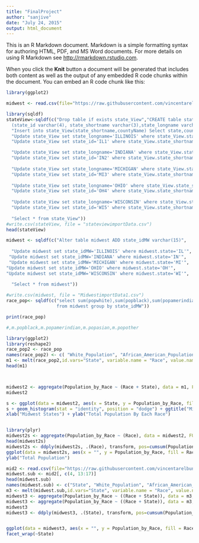 ```yaml
---
title: "FinalProject"
author: "sanjive"
date: "July 24, 2015"
output: html_document
---
```


This is an R Markdown document. Markdown is a simple formatting syntax for authoring HTML, PDF, and MS Word documents. For more details on using R Markdown see <http://rmarkdown.rstudio.com>.

When you click the **Knit** button a document will be generated that includes both content as well as the output of any embedded R code chunks within the document. You can embed an R code chunk like this:

```r
library(ggplot2)

midwest <- read.csv(file="https://raw.githubusercontent.com/vincentarelbundock/Rdatasets/master/csv/ggplot2/midwest.csv", header=TRUE, sep=",") 

library(sqldf)
stateView<-sqldf(c("Drop table if exists state_View","CREATE table state_View
  (state_id varchar(4), state_shortname varchar(3),state_longname varchar(15), countyName varchar(10));",
  "Insert into state_View(state_shortname,countyName) Select state,county from midwest", 
  "Update state_View set state_longname='ILLINOIS' where state_View.state_shortname='IL'",
  "Update state_View set state_id='IL1' where state_View.state_shortname='IL'",

  "Update state_View set state_longname='INDIANA' where state_View.state_shortname='IN'",
  "Update state_View set state_id='IN2' where state_View.state_shortname='IN'",
  
  "Update state_View set state_longname='MICHIGAN' where state_View.state_shortname='MI'",
  "Update state_View set state_id='MI3' where state_View.state_shortname='MI'",
  
  "Update state_View set state_longname='OHIO' where state_View.state_shortname='OH'",
  "Update state_View set state_id='OH4' where state_View.state_shortname='OH'",
  
  "Update state_View set state_longname='WISCONSIN' where state_View.state_shortname='WI'",
  "Update state_View set state_id='WI5' where state_View.state_shortname='WI'",
  
  "Select * from state_View"))
#write.csv(stateView, file = "stateviewimportData.csv")
head(stateView)

midwest <- sqldf(c("Alter table midwest ADD state_idMW varchar(15)",
 
  "Update midwest set state_idMW='ILLINOIS' where midwest.state='IL'",
 "Update midwest set state_idMW='INDIANA' where midwest.state='IN'",
 "Update midwest set state_idMW='MICHIGAN' where midwest.state='MI'",
"Update midwest set state_idMW='OHIO' where midwest.state='OH'",
"Update midwest set state_idMW='WISCONSIN' where midwest.state='WI'",
  
  "Select * from midwest"))

#write.csv(midwest, file = "MidwestimportData1.csv")
race_pop<- sqldf(c("select sum(popwhite),sum(popblack),sum(popamerindian), sum(popasian), sum(popother),state_idMW
                   from midwest group by state_idMW"))

print(race_pop)

#,m.popblack,m.popamerindian,m.popasian,m.popother

library(ggplot2)
library(reshape2)
race_pop2 <- race_pop
names(race_pop2) <- c( "White_Population", "African_American_Population", "Native_American_Population", "Asian_American_Population", "Population_Other_Races", "State")
m1 <- melt(race_pop2,id.vars="State", variable.name = "Race", value.name = "Population_by_Race" )
head(m1)



midwest2 <- aggregate(Population_by_Race ~ (Race + State), data = m1, FUN = 'sum')
midwest2

s <- ggplot(data = midwest2, aes(x = State, y = Population_by_Race, fill = Race))
s + geom_histogram(stat = "identity", position = "dodge") + ggtitle("Midwest States And Total Population By Each Race") +
xlab("Midwest States") + ylab("Total Population By Each Race")


library(plyr)
midwest2s <- aggregate(Population_by_Race ~ (Race), data = midwest2, FUN = 'sum')
head(midwest2s)
midwest2s <- ddply(midwest2s, .(Race), transform, pos=cumsum(Population_by_Race)-0.5*(Population_by_Race))
ggplot(data = midwest2s, aes(x = "", y = Population_by_Race, fill = Race)) + geom_bar(stat = "identity", color = 'black') + coord_polar(theta="y") +  guides(fill=guide_legend(override.aes=list(colour=NA))) + ggtitle("The Total Population The Midwest By Race") +
ylab("Total Population") 

mid2 <- read.csv(file="https://raw.githubusercontent.com/vincentarelbundock/Rdatasets/master/csv/ggplot2/midwest.csv", header=TRUE, sep=",") 
midwest.sub <- mid2[, c(4, 13:17)]
head(midwest.sub)
names(midwest.sub) <- c("State", "White_Population", "African_American_Population", "Native_American_Population", "Asian_American_Population", "Population_Other_Races")
m3 <- melt(midwest.sub,id.vars="State", variable.name = "Race", value.name = "Population_by_Race")
midwest3 <- aggregate(Population_by_Race ~ ((Race + State)), data = m3, FUN = 'sum')
midwest3 <- aggregate(Population_by_Race ~ ((Race + State)), data = m3, FUN = 'mean')
midwest3
midwest3 <- ddply(midwest3, .(State), transform, pos=cumsum(Population_by_Race)-0.5*(Population_by_Race));


ggplot(data = midwest3, aes(x = "", y = Population_by_Race, fill = Race)) + geom_bar(stat = "identity", color = 'black') + coord_polar(theta="y")  + guides(fill=guide_legend(override.aes=list(colour=NA)))+
facet_wrap(~State)
```







